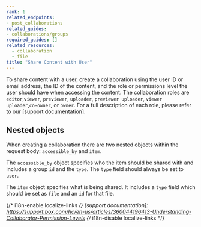 ```yaml
---
rank: 1
related_endpoints:
- post_collaborations
related_guides:
- collaborations/groups
required_guides: []
related_resources:
  - collaboration
  - file
title: "Share Content with User"
---
```

To share content with a user, create a collaboration using
the user ID or email
address, the ID of the content, and the role or
permissions level the user
should have when accessing the content.
The collaboration roles
are `editor`,`viewer`, `previewer`, `uploader`,
`previewer uploader`,
`viewer uploader`,`co-owner`,
or `owner`. For a full description of each role,
please refer to our [support documentation].

<Samples id='post_collaborations' />

## Nested objects

When creating a collaboration there are two nested objects within the request
body: `accessible_by` and `item`.

The `accessible_by` object specifies who the item should be shared with and
includes a group `id` and the `type`. The `type` field should always be set to
`user`.

The `item` object specifies what is being shared. It includes a `type` field
which should be set as `file` and an `id` for that file.

{/* i18n-enable localize-links */}
[support documentation]: https://support.box.com/hc/en-us/articles/360044196413-Understanding-Collaborator-Permission-Levels
{/* i18n-disable localize-links */}
